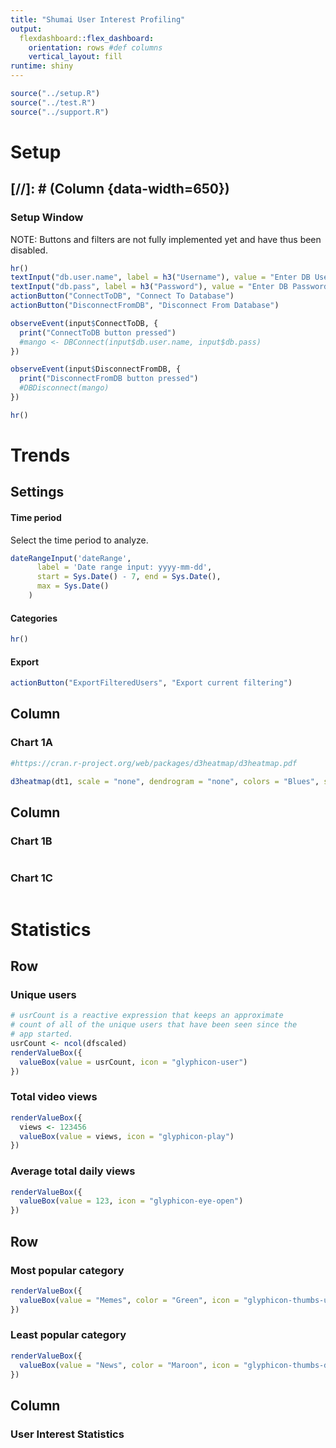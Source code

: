 ```yaml
---
title: "Shumai User Interest Profiling"
output: 
  flexdashboard::flex_dashboard:
    orientation: rows #def columns
    vertical_layout: fill
runtime: shiny
---
```


```r
source("../setup.R")
source("../test.R")
source("../support.R")
```


Setup
=====================================

[//]: # (Column {data-width=650})
-----------------------------------------------------------------------

### Setup Window
NOTE: Buttons and filters are not fully implemented yet and have thus been disabled.
```r

hr()
textInput("db.user.name", label = h3("Username"), value = "Enter DB Username...")
textInput("db.pass", label = h3("Password"), value = "Enter DB Password...")
actionButton("ConnectToDB", "Connect To Database")
actionButton("DisconnectFromDB", "Disconnect From Database")

observeEvent(input$ConnectToDB, {
  print("ConnectToDB button pressed")
  #mango <- DBConnect(input$db.user.name, input$db.pass)
})

observeEvent(input$DisconnectFromDB, {
  print("DisconnectFromDB button pressed")
  #DBDisconnect(mango)
})

hr()
```

Trends
=====================================
Settings {.sidebar}
-----------------------------------------------------------------------
#### Time period
Select the time period to analyze.
```r
dateRangeInput('dateRange',
      label = 'Date range input: yyyy-mm-dd',
      start = Sys.Date() - 7, end = Sys.Date(),
      max = Sys.Date()
    )
```

#### Categories
```r

hr()
```

#### Export
```r
actionButton("ExportFilteredUsers", "Export current filtering")
```



Column {data-width=650}
-----------------------------------------------------------------------

### Chart 1A

```r
#https://cran.r-project.org/web/packages/d3heatmap/d3heatmap.pdf

d3heatmap(dt1, scale = "none", dendrogram = "none", colors = "Blues", show_grid = FALSE, Rowv = FALSE)
```

Column {data-width=350}
-----------------------------------------------------------------------

### Chart 1B

```r

```

### Chart 1C

```r

```


Statistics
=====================================

Row
-----------------------------------------------------------------------
### Unique users {.value-box}

```r
# usrCount is a reactive expression that keeps an approximate
# count of all of the unique users that have been seen since the
# app started.
usrCount <- ncol(dfscaled)
renderValueBox({
  valueBox(value = usrCount, icon = "glyphicon-user")
})
```

### Total video views {.value-box}
```r
renderValueBox({
  views <- 123456
  valueBox(value = views, icon = "glyphicon-play")
})
```

### Average total daily views {.value-box}
```r
renderValueBox({
  valueBox(value = 123, icon = "glyphicon-eye-open")
})
```

Row
-----------------------------------------------------------------------
### Most popular category {.value-box}
```r
renderValueBox({
  valueBox(value = "Memes", color = "Green", icon = "glyphicon-thumbs-up")
})
```

### Least popular category {.value-box}
```r
renderValueBox({
  valueBox(value = "News", color = "Maroon", icon = "glyphicon-thumbs-down")
})
```



Column {data-width=650}
-----------------------------------------------------------------------

### User Interest Statistics

```r

```